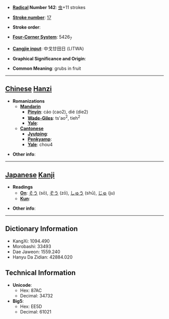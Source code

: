 * '''[[Wiktionary:Chinese radical index| Radical]] Number 142''': [[Wiktionary:Chinese radical index 虫|虫]]+11 strokes

* '''[[Wiktionary:Chinese total strokes index|Stroke number]]''': [[Wiktionary:Chinese total strokes index 17|17]]

* '''Stroke order''': 

* '''[[Wiktionary:Chinese four corner index|Four-Corner System]]''': 5426<sub>7</sub>

* '''[[Wiktionary:Chinese Cangjie index|Cangjie input]]''': 中戈廿田日 (LITWA)

* '''Graphical Significance and Origin''': 

* '''Common Meaning''': grubs in fruit

----

== [[Chinese]] [[Hanzi]] ==

* '''Romanizations'''
** '''[[Mandarin]]'''
*** '''[[Pinyin]]''': cáo (cao2), dié (die2)
*** '''[[Wade-Giles]]''': ts'ao<sup>2</sup>, tieh<sup>2</sup>
*** '''[[Yale]]''': 
** '''[[Cantonese]]'''
*** '''[[Jyutping]]''':
*** '''[[Penkyamp]]''': 
*** '''[[Yale]]''': chou4

* '''Other info''': 

----

== [[Japanese]] [[Kanji]] ==

* '''Readings'''
** '''[[On]]''': [[そう]] (sō), [[ぞう]] (zō), [[しゅう]] (shū), [[じゅ]] (ju)
** '''[[Kun]]''': 

* '''Other info''':  

----

== Dictionary Information ==

* KangXi: 1094.490
* Morobashi: 33493
* Dae Jaweon: 1559.240
* Hanyu Da Zidian: 42884.020

== Technical Information ==

* '''Unicode''':
** Hex: 87AC
** Decimal: 34732
* '''Big5''':
** Hex: EE5D
** Decimal: 61021